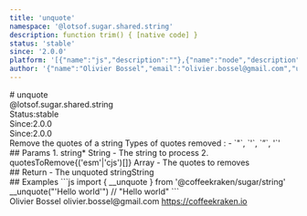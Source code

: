 ```yaml
---
title: 'unquote'
namespace: '@lotsof.sugar.shared.string'
description: function trim() { [native code] }
status: 'stable'
since: '2.0.0'
platform: '[{"name":"js","description":""},{"name":"node","description":""}]'
author: '{"name":"Olivier Bossel","email":"olivier.bossel@gmail.com","url":"https://coffeekraken.io"}'
---
```

<div class="docmap-mdx">
# unquote
<div class="_namespace">@lotsof.sugar.shared.string</div>
<div class="_metas">
<div class="_status"><span class="_status-label">Status:</span><span class="_status-value -stable">stable</span></div>
<div class="_since"><span class="_since-label">Since:</span><span class="_since-value">2.0.0</span></div>
<div class="_since"><span class="_since-label">Since:</span><span class="_since-value">2.0.0</span></div>
</div>
<div class="_description">
Remove the quotes of a string
Types of quotes removed :
- `"`, `'`, `”`, '`'
</div>
<div class="_params">
## Params
1. <span class="_name">string<span class="_required">*</span></span><span class="_default"></span> <span class="_type">String</span>
   - The string to process
2. <span class="_name">quotesToRemove</span><span class="_default">{('esm'|'cjs')[]}</span> <span class="_type">Array<String></span>
   - The quotes to removes
</div>
<div class="_return">
## Return
- <span class="_description">The unquoted string</span><span class="_default"></span><span class="_type">String</span>
</div>
<div class="_examples">
## Examples
```js
import { __unquote } from '@coffeekraken/sugar/string'
__unquote("'Hello world'") // "Hello world"
```
</div>
<div class="_author">
<span class="_name">Olivier Bossel</span>
<span class="_email">olivier.bossel@gmail.com</span>
<a href="https://coffeekraken.io" target="_blank" class="_url">https://coffeekraken.io</a>
</div>
</div>